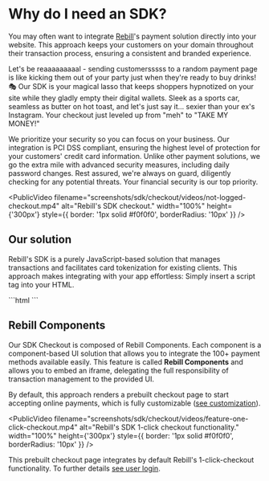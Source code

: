 
# Why do I need an SDK?

You may often want to integrate [Rebill](https://rebill.com/)'s payment solution directly into your website. This approach keeps your customers on your domain throughout their transaction process, ensuring a consistent and branded experience.

Let's be reaaaaaaaaal - sending customersssss to a random payment page is like kicking them out of your party just when they're ready to buy drinks! 🎭 Our SDK is your magical lasso that keeps shoppers hypnotized on your site while they gladly empty their digital wallets. Sleek as a sports car, seamless as butter on hot toast, and let's just say it... sexier than your ex's Instagram. Your checkout just leveled up from "meh" to "TAKE MY MONEY!"

We prioritize your security so you can focus on your business. Our integration is PCI DSS compliant, ensuring the highest level of protection for your customers' credit card information. Unlike other payment solutions, we go the extra mile with advanced security measures, including daily password changes. Rest assured, we're always on guard, diligently checking for any potential threats. Your financial security is our top priority.

<PublicVideo
  filename="screenshots/sdk/checkout/videos/not-logged-checkout.mp4"
  alt="Rebill's SDK checkout."
  width="100%"
  height={'300px'}
  style={{ border: '1px solid #f0f0f0', borderRadius: '10px' }}
/>


## Our solution

Rebill's SDK is a purely JavaScript-based solution that manages transactions and facilitates card tokenization for existing clients. This approach makes integrating with your app effortless: Simply insert a script tag into your HTML.

<CodeGroup>
  ```html
  <script src="https://sdk.rebill.com/v3/rebill.js"></script>
  ```
</CodeGroup>

## **Rebill Components**

Our SDK Checkout is composed of Rebill Components. Each component is a component-based UI solution that allows you to integrate the 100+ payment methods available easily. This feature is called **Rebill Components** and allows you to embed an iframe, delegating the full responsibility of transaction management to the provided UI.

By default, this approach renders a prebuilt checkout page to start accepting online payments, which is fully customizable ([see customization](https://docs.rebill.com/sdk/checkout#display)).


<PublicVideo
  filename="screenshots/sdk/checkout/videos/feature-one-click-checkout.mp4"
  alt="Rebill's SDK 1-click checkout functionality."
  width="100%"
  height={'300px'}
  style={{ border: '1px solid #f0f0f0', borderRadius: '10px' }}
/>

This prebuilt checkout page integrates by default Rebill's 1-click-checkout functionality. To further details [see user login](https://docs.rebill.com/sdk/checkout#user-login).
